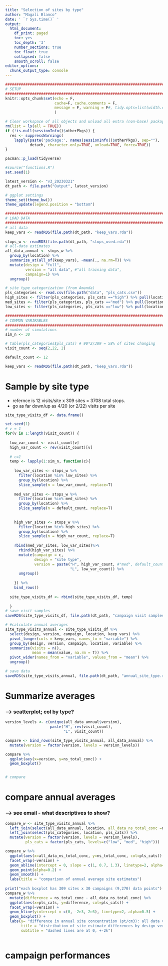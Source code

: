 ```yaml
---
title: "Selection of sites by type"
author: "Magali Blanco"
date: ' `r Sys.time()` '
output:
  html_document:
    df_print: paged
    toc: yes
    toc_depth: '3'
    number_sections: true
    toc_float: true
    collapsed: false
    smooth_scroll: false
editor_options: 
  chunk_output_type: console
---
```



```r
##################################################################################################
# SETUP
##################################################################################################
knitr::opts_chunk$set(echo = F, 
                      cache=F, cache.comments = F, 
                      message = F, warning = F#, tidy.opts=list(width.cutoff=60), tidy=TRUE 
                      )  

# Clear workspace of all objects and unload all extra (non-base) packages
rm(list = ls(all = TRUE))
if (!is.null(sessionInfo()$otherPkgs)) {
  res <- suppressWarnings(
    lapply(paste('package:', names(sessionInfo()$otherPkgs), sep=""),
           detach, character.only=TRUE, unload=TRUE, force=TRUE))
}

pacman::p_load(tidyverse)    

#source("functions.R")
set.seed(1)

latest_version <- "v3_20230321" 
dt_path <- file.path("Output", latest_version)

# ggplot settings
theme_set(theme_bw())
theme_update(legend.position = "bottom")

##################################################################################################
# LOAD DATA
##################################################################################################
# all data 
keep_vars <- readRDS(file.path(dt_path, "keep_vars.rda"))
        
stops_w <- readRDS(file.path(dt_path, "stops_used.rda"))
# all-data estimates
all_data_annual <- stops_w %>%
  group_by(location) %>%
  summarize_at(all_of(keep_vars), ~mean(., na.rm=T)) %>%
  mutate(design = "full",
         version = "all data", #"all training data",
         campaign=1) %>%
  ungroup()

# site type categorization (from Amanda)
pls_categories <- read.csv(file.path("data", "pls_cats.csv")) 
high_sites <- filter(pls_categories, pls_cats =="high") %>% pull(location)
med_sites <- filter(pls_categories, pls_cats =="med") %>% pull(location)
low_sites <- filter(pls_categories, pls_cats =="low") %>% pull(location)

##################################################################################################
# COMMON VARIRABLES
##################################################################################################
# number of simulations
sim_n <- 30

# table(pls_categories$pls_cats) # 90*2/309 = 58% of sites changing 
visit_count <- seq(2,22, 2)

default_count <- 12

keep_vars <- readRDS(file.path(dt_path, "keep_vars.rda"))

```

# Sample by site type

* refernce is 12 visits/site x 309 sites = 3708 total stops.  
* go as far down/up as 4/20 (or 2/22) visits per site

```r
site_type_visits_df <- data.frame()

set.seed(1)
# v = 1
for(v in 1:length(visit_count)) {
  
  low_var_count <- visit_count[v]
  high_var_count <- rev(visit_count)[v]
  
  # c=1
  temp <- lapply(1:sim_n, function(c){
    
    low_var_sites <- stops_w %>%
      filter(location %in% low_sites) %>% 
      group_by(location) %>%
      slice_sample(n = low_var_count, replace=T) 
    
    med_var_sites <- stops_w %>%
      filter(location %in% med_sites) %>% 
      group_by(location) %>%
      slice_sample(n = default_count, replace=T) 
      
    
    high_var_sites <- stops_w %>%
      filter(location %in% high_sites) %>% 
      group_by(location) %>%
      slice_sample(n = high_var_count, replace=T)
    
    rbind(med_var_sites, low_var_sites)%>%
      rbind(high_var_sites) %>%
      mutate(campaign = c,
             design = "site type",
             version = paste("H", high_var_count, #"med", default_count, 
                             "L", low_var_count)) %>%
      ungroup()
      
    }) %>%
    bind_rows()
  
  site_type_visits_df <- rbind(site_type_visits_df, temp)
  
  }
# save visit samples
saveRDS(site_type_visits_df, file.path(dt_path, "campaign visit samples", "site_type.rda") )

# #calculate annual averages
site_type_visits_annual <- site_type_visits_df %>%
  select(design, version, campaign, location, keep_vars) %>%  
  pivot_longer(cols = keep_vars, names_to = "variable") %>%
  group_by(design, version, campaign, location, variable) %>%
  summarize(visits = n(),
            mean = mean(value, na.rm = T)) %>%  
  pivot_wider(names_from = "variable", values_from = "mean") %>%
  ungroup()

# save data 
saveRDS(site_type_visits_annual, file.path(dt_path, "annual_site_type.rda") )

```

# Summarize averages 

### --> scatterplot; col by type?

```r
version_levels <- c(unique(all_data_annual$version), 
                    paste("H", rev(visit_count),
                          "L", visit_count))

compare <- bind_rows(site_type_visits_annual, all_data_annual) %>%
  mutate(version = factor(version, levels = version_levels)) 

compare %>%
  ggplot(aes(x=version, y=ns_total_conc)) + 
  geom_boxplot()


# compare


```


# compare annual averages 

### --> see email - what descriptives to show?

```r
compare_w <- site_type_visits_annual %>%
  left_join(select(all_data_annual, location, all_data_ns_total_conc =ns_total_conc)) %>% 
  left_join(select(pls_categories, location, pls_cats)) %>%
  mutate(version = factor(version, levels = version_levels),
         pls_cats = factor(pls_cats, levels=c("low", "med", "high"))) 

compare_w %>%  
  ggplot(aes(x=all_data_ns_total_conc, y=ns_total_conc, col=pls_cats)) + 
  facet_wrap(~version) + 
  geom_abline(intercept = 0, slope = c(1, 0.7, 1.3), linetype=2, alpha=0.5) +
  geom_point(alpha=0.2) + 
  geom_smooth() +
  labs(title = "comparison of annual average site estimates")
  
print("each boxplot has 309 sites x 30 campaigns (9,270) data points")
compare_w %>%
  mutate(difference = ns_total_conc - all_data_ns_total_conc) %>%
  ggplot(aes(x=pls_cats, y=difference, col=pls_cats)) + 
  facet_wrap(~version) + 
  geom_hline(yintercept = c(0, -2e3, 2e3), linetype=2, alpha=0.5) +
  geom_boxplot() + 
  labs(y= "difference in annual site concentration (pt/cm3): all data vs campaign",
       title = "distribution of site estimate differences by design version",
       subtitle = "dashed lines are at 0, +-2k")
  
```

 
# campaign performances 

```r
 
```

